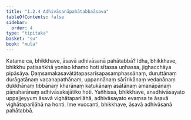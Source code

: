 ```yaml
---
title: "1.2.4 Adhivāsanāpahātabbaāsava"
tableOfContents: false
sidebar:
  order: 4
type: "tipitaka"
basket: "su"
book: "mula"
---
```



<DynamicBreadcrumb />

<Division number="24" book="mula">

<Paragraph number="72" book="mula">
Katame ca, bhikkhave, āsavā adhivāsanā pahātabbā? Idha, bhikkhave, bhikkhu paṭisaṅkhā yoniso khamo hoti sītassa uṇhassa, jighacchāya pipāsāya. Ḍaṃsamakasavātātapasarīsapasamphassānaṃ, duruttānaṃ durāgatānaṃ vacanapathānaṃ, uppannānaṃ sārīrikānaṃ vedanānaṃ dukkhānaṃ tibbānaṃ kharānaṃ kaṭukānaṃ asātānaṃ amanāpānaṃ pāṇaharānaṃ adhivāsakajātiko hoti.
</Paragraph>

<Paragraph number="73" book="mula">
Yañhissa, bhikkhave, anadhivāsayato uppajjeyyuṃ āsavā vighātapariḷāhā, adhivāsayato evaṃsa te āsavā vighātapariḷāhā na honti. Ime vuccanti, bhikkhave, āsavā adhivāsanā pahātabbā.
</Paragraph>
</Division>